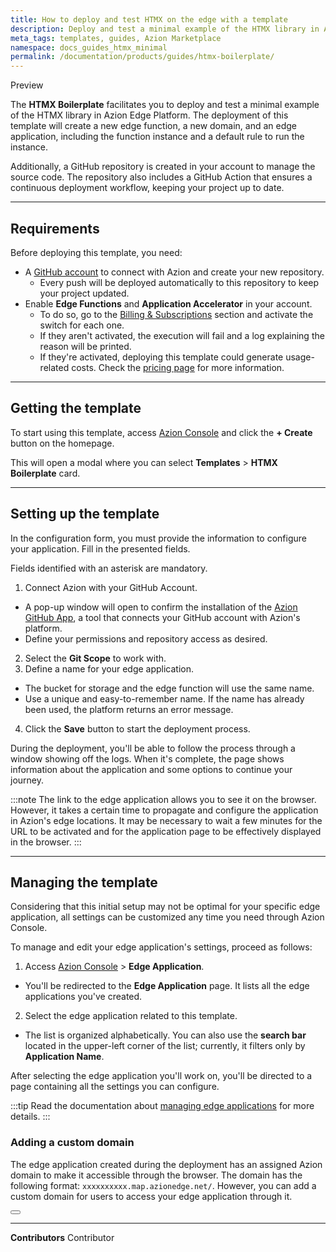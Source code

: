 ```yaml
---
title: How to deploy and test HTMX on the edge with a template
description: Deploy and test a minimal example of the HTMX library in Azion Edge Platform.
meta_tags: templates, guides, Azion Marketplace
namespace: docs_guides_htmx_minimal
permalink: /documentation/products/guides/htmx-boilerplate/
---
```



<Badge variant="accent">
Preview
</Badge>

The **HTMX Boilerplate** facilitates you to deploy and test a minimal example of the HTMX library in Azion Edge Platform. The deployment of this template will create a new edge function, a new domain, and an edge application, including the function instance and a default rule to run the instance.

Additionally, a GitHub repository is created in your account to manage the source code. The repository also includes a GitHub Action that ensures a continuous deployment workflow, keeping your project up to date.

---

## Requirements

Before deploying this template, you need:

- A [GitHub account](https://github.com/signup) to connect with Azion and create your new repository.
  - Every push will be deployed automatically to this repository to keep your project updated.
- Enable **Edge Functions** and **Application Accelerator** in your account.
    - To do so, go to the [Billing & Subscriptions](/en/documentation/products/guides/billing-and-subscriptions/#subscriptions) section and activate the switch for each one.
    - If they aren't activated, the execution will fail and a log explaining the reason will be printed.
    - If they're activated, deploying this template could generate usage-related costs. Check the [pricing page](/en/documentation/products/pricing/) for more information.

---

## Getting the template

To start using this template, access [Azion Console](https://console.azion.com/) and click the **+ Create** button on the homepage.

This will open a modal where you can select **Templates** > **HTMX Boilerplate** card.

---

## Setting up the template

In the configuration form, you must provide the information to configure your application. Fill in the presented fields. 

Fields identified with an asterisk are mandatory.

1. Connect Azion with your GitHub Account.
- A pop-up window will open to confirm the installation of the [Azion GitHub App](https://www.azion.com/en/documentation/products/guides/azion-github-app/), a tool that connects your GitHub account with Azion's platform.
- Define your permissions and repository access as desired.
2. Select the **Git Scope** to work with.
3. Define a name for your edge application.
- The bucket for storage and the edge function will use the same name.
- Use a unique and easy-to-remember name. If the name has already been used, the platform returns an error message.
4. Click the **Save** button to start the deployment process.

During the deployment, you'll be able to follow the process through a window showing off the logs. When it's complete, the page shows information about the application and some options to continue your journey.

:::note
The link to the edge application allows you to see it on the browser. However, it takes a certain time to propagate and configure the application in Azion's edge locations. It may be necessary to wait a few minutes for the URL to be activated and for the application page to be effectively displayed in the browser.
:::

---

## Managing the template

Considering that this initial setup may not be optimal for your specific edge application, all settings can be customized any time you need through Azion Console.

To manage and edit your edge application's settings, proceed as follows:

1. Access [Azion Console](/en/documentation/products/guides/how-to-access-azion-console/) > **Edge Application**.
- You'll be redirected to the **Edge Application** page. It lists all the edge applications you've created. 
2. Select the edge application related to this template. 
- The list is organized alphabetically. You can also use the **search bar** located in the upper-left corner of the list; currently, it filters only by **Application Name**.

After selecting the edge application you'll work on, you'll be directed to a page containing all the settings you can configure.

:::tip
Read the documentation about [managing edge applications](/en/documentation/products/edge-application/first-steps/) for more details.
:::

### Adding a custom domain

The edge application created during the deployment has an assigned Azion domain to make it accessible through the browser. The domain has the following format: `xxxxxxxxxx.map.azionedge.net/`. However, you can add a custom domain for users to access your edge application through it.


<Button href="/en/documentation/products/guides/configure-a-domain/" text="go to configuring a domain guide" variant="secondary"> 

</Button>

---


**Contributors** <ContributorList>Contributor</ContributorList>

